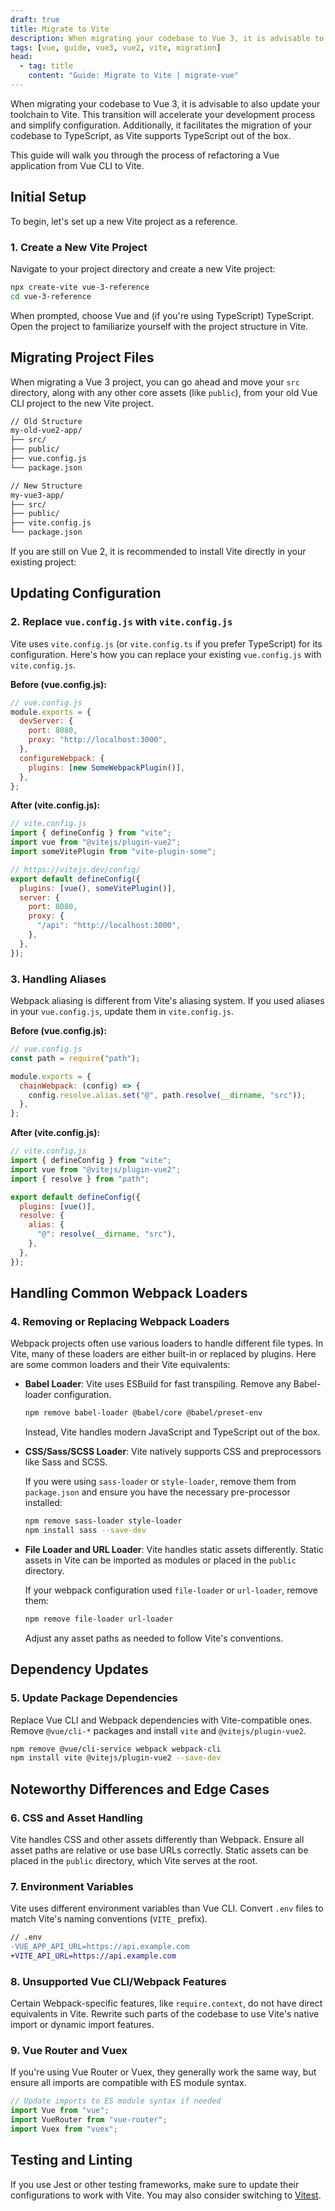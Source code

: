 ```yaml
---
draft: true
title: Migrate to Vite
description: When migrating your codebase to Vue 3, it is advisable to also update your toolchain to Vite. This will speed up your development process and simplify configuration.
tags: [vue, guide, vue3, vue2, vite, migration]
head:
  - tag: title
    content: "Guide: Migrate to Vite | migrate-vue"
---
```


When migrating your codebase to Vue 3, it is advisable to also update your toolchain to Vite. This transition will accelerate your development process and simplify configuration. Additionally, it facilitates the migration of your codebase to TypeScript, as Vite supports TypeScript out of the box.

This guide will walk you through the process of refactoring a Vue application from Vue CLI to Vite.

## Initial Setup

To begin, let's set up a new Vite project as a reference.

### 1. Create a New Vite Project

Navigate to your project directory and create a new Vite project:

```bash
npx create-vite vue-3-reference
cd vue-3-reference
```

When prompted, choose Vue and (if you're using TypeScript) TypeScript. Open the project to familiarize yourself with the project structure in Vite.

## Migrating Project Files

When migrating a Vue 3 project, you can go ahead and move your `src` directory, along with any other core assets (like `public`), from your old Vue CLI project to the new Vite project.

```diff
// Old Structure
my-old-vue2-app/
├── src/
├── public/
├── vue.config.js
└── package.json

// New Structure
my-vue3-app/
├── src/
├── public/
├── vite.config.js
└── package.json
```

If you are still on Vue 2, it is recommended to install Vite directly in your existing project:

## Updating Configuration

### 2. Replace `vue.config.js` with `vite.config.js`

Vite uses `vite.config.js` (or `vite.config.ts` if you prefer TypeScript) for its configuration. Here's how you can replace your existing `vue.config.js` with `vite.config.js`.

**Before (vue.config.js):**

```js
// vue.config.js
module.exports = {
  devServer: {
    port: 8080,
    proxy: "http://localhost:3000",
  },
  configureWebpack: {
    plugins: [new SomeWebpackPlugin()],
  },
};
```

**After (vite.config.js):**

```js
// vite.config.js
import { defineConfig } from "vite";
import vue from "@vitejs/plugin-vue2";
import someVitePlugin from "vite-plugin-some";

// https://vitejs.dev/config/
export default defineConfig({
  plugins: [vue(), someVitePlugin()],
  server: {
    port: 8080,
    proxy: {
      "/api": "http://localhost:3000",
    },
  },
});
```

### 3. Handling Aliases

Webpack aliasing is different from Vite's aliasing system. If you used aliases in your `vue.config.js`, update them in `vite.config.js`.

**Before (vue.config.js):**

```js
// vue.config.js
const path = require("path");

module.exports = {
  chainWebpack: (config) => {
    config.resolve.alias.set("@", path.resolve(__dirname, "src"));
  },
};
```

**After (vite.config.js):**

```js
// vite.config.js
import { defineConfig } from "vite";
import vue from "@vitejs/plugin-vue2";
import { resolve } from "path";

export default defineConfig({
  plugins: [vue()],
  resolve: {
    alias: {
      "@": resolve(__dirname, "src"),
    },
  },
});
```

## Handling Common Webpack Loaders

### 4. Removing or Replacing Webpack Loaders

Webpack projects often use various loaders to handle different file types. In Vite, many of these loaders are either built-in or replaced by plugins. Here are some common loaders and their Vite equivalents:

- **Babel Loader**: Vite uses ESBuild for fast transpiling. Remove any Babel-loader configuration.

  ```bash
  npm remove babel-loader @babel/core @babel/preset-env
  ```

  Instead, Vite handles modern JavaScript and TypeScript out of the box.

- **CSS/Sass/SCSS Loader**: Vite natively supports CSS and preprocessors like Sass and SCSS.

  If you were using `sass-loader` or `style-loader`, remove them from `package.json` and ensure you have the necessary pre-processor installed:

  ```bash
  npm remove sass-loader style-loader
  npm install sass --save-dev
  ```

- **File Loader and URL Loader**: Vite handles static assets differently. Static assets in Vite can be imported as modules or placed in the `public` directory.

  If your webpack configuration used `file-loader` or `url-loader`, remove them:

  ```bash
  npm remove file-loader url-loader
  ```

  Adjust any asset paths as needed to follow Vite's conventions.

## Dependency Updates

### 5. Update Package Dependencies

Replace Vue CLI and Webpack dependencies with Vite-compatible ones. Remove `@vue/cli-*` packages and install `vite` and `@vitejs/plugin-vue2`.

```bash
npm remove @vue/cli-service webpack webpack-cli
npm install vite @vitejs/plugin-vue2 --save-dev
```

## Noteworthy Differences and Edge Cases

### 6. CSS and Asset Handling

Vite handles CSS and other assets differently than Webpack. Ensure all asset paths are relative or use base URLs correctly. Static assets can be placed in the `public` directory, which Vite serves at the root.

### 7. Environment Variables

Vite uses different environment variables than Vue CLI. Convert `.env` files to match Vite's naming conventions (`VITE_` prefix).

```diff
// .env
-VUE_APP_API_URL=https://api.example.com
+VITE_API_URL=https://api.example.com
```

### 8. Unsupported Vue CLI/Webpack Features

Certain Webpack-specific features, like `require.context`, do not have direct equivalents in Vite. Rewrite such parts of the codebase to use Vite's native import or dynamic import features.

### 9. Vue Router and Vuex

If you're using Vue Router or Vuex, they generally work the same way, but ensure all imports are compatible with ES module syntax.

```js
// Update imports to ES module syntax if needed
import Vue from "vue";
import VueRouter from "vue-router";
import Vuex from "vuex";
```

## Testing and Linting

If you use Jest or other testing frameworks, make sure to update their configurations to work with Vite. You may also consider switching to [Vitest](https://vitest.dev/).
